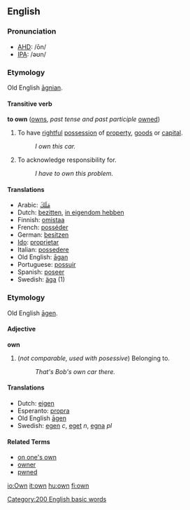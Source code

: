 ==English==
===Pronunciation===
*[[w:AHD|AHD]]: /ōn/
*[[IPA]]: /əʊn/

===Etymology===
Old English [[agnian|āgnian]].

====Transitive verb====
'''to own''' ([[owns]], ''past tense and past participle'' [[owned]])
#To have [[rightful]] [[possession]] of [[property]], [[goods]] or [[capital]].
#: ''I own this car.''
#To acknowledge responsibility for.
#: ''I have to own this problem.''

====Translations====
{{top}}
*Arabic: [[مَلَكَ]]
*Dutch: [[bezitten]], [[in eigendom hebben]]
*Finnish: [[omistaa]]
*French: [[posséder]]
*German: [[besitzen]]
*[[Ido]]: [[proprietar]]
*Italian: [[possedere]]
*Old English: [[agan|āgan]]
*Portuguese: [[possuir]]
*Spanish: [[poseer]]
*Swedish: [[äga]] (1)
{{bottom}}

===Etymology===
Old English [[agen|āgen]].

====Adjective====
'''own'''
# (''not comparable, used with posessive'') Belonging to.
#: ''That's Bob's own car there.''

====Translations====
{{top}}
*Dutch: [[eigen]]
*Esperanto: [[propra]]
*Old English [[agen|āgen]]
*Swedish: [[egen]] ''c'', [[eget]] ''n'', [[egna]] ''pl''
{{bottom}}
[[Category:200 English basic words]]

====Related Terms====
*[[on one's own]]
*[[owner]]
*[[pwned]]

[[io:Own]]
[[it:own]]
[[hu:own]]
[[fi:own]]